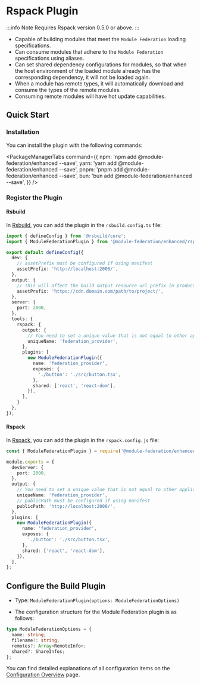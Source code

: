 # Rspack Plugin

:::info Note
Requires Rspack version 0.5.0 or above.
:::

- Capable of building modules that meet the `Module Federation` loading specifications.
- Can consume modules that adhere to the `Module Federation` specifications using aliases.
- Can set shared dependency configurations for modules, so that when the host environment of the loaded module already has the corresponding dependency, it will not be loaded again.
- When a module has remote types, it will automatically download and consume the types of the remote modules.
- Consuming remote modules will have hot update capabilities.

## Quick Start

### Installation

You can install the plugin with the following commands:


<PackageManagerTabs
  command={{
    npm: 'npm add @module-federation/enhanced --save',
    yarn: 'yarn add @module-federation/enhanced --save',
    pnpm: 'pnpm add @module-federation/enhanced --save',
    bun: 'bun add @module-federation/enhanced --save',
  }}
/>

### Register the Plugin

#### Rsbuild

In [Rsbuild](https://rsbuild.dev/), you can add the plugin in the `rsbuild.config.ts` file:

```ts title="rsbuild.config.ts"
import { defineConfig } from '@rsbuild/core';
import { ModuleFederationPlugin } from '@module-federation/enhanced/rspack';

export default defineConfig({
  dev: {
    // assetPrefix must be configured if using manifest
    assetPrefix: 'http://localhost:2000/',
  },
  output: {
    // This will affect the build output resource url prefix in production env
    assetPrefix: 'https://cdn.domain.com/path/to/project/',
  },
  server: {
    port: 2000,
  },
  tools: {
    rspack: {
      output: {
        // You need to set a unique value that is not equal to other applications
        uniqueName: 'federation_provider',
      },
      plugins: [
        new ModuleFederationPlugin({
          name: 'federation_provider',
          exposes: {
            './button': './src/button.tsx',
          },
          shared: ['react', 'react-dom'],
        }),
      ],
    }
  },
});
```

#### Rspack

In [Rspack](https://rspack.dev/), you can add the plugin in the `rspack.config.js` file:

```ts title="rspack.config.js"
const { ModuleFederationPlugin } = require('@module-federation/enhanced/rspack');

module.exports = {
  devServer: {
    port: 2000,
  },
  output: {
    // You need to set a unique value that is not equal to other applications
    uniqueName: 'federation_provider',
    // publicPath must be configured if using manifest
    publicPath: 'http://localhost:2000/',
  },
  plugins: [
    new ModuleFederationPlugin({
      name: 'federation_provider',
      exposes: {
        './button': './src/button.tsx',
      },
      shared: ['react', 'react-dom'],
    }),
  ],
};
```

## Configure the Build Plugin

- Type: `ModuleFederationPlugin(options: ModuleFederationOptions)`

- The configuration structure for the Module Federation plugin is as follows:

```ts
type ModuleFederationOptions = {
  name: string;
  filename?: string;
  remotes?: Array<RemoteInfo>;
  shared?: ShareInfos;
};
```

You can find detailed explanations of all configuration items on the [Configuration Overview](../../configure/index) page.
